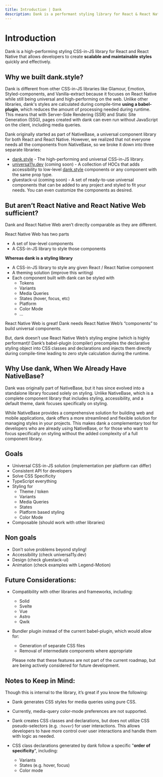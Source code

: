 ```yaml
---
title: Introduction | Dank
description: Dank is a performant styling library for React & React Native that enables developers to write maintainable and scalable styles in a fast and efficient manner.
---
```



<Meta title="Overview/Introduction" />

# Introduction

Dank is a high-performing styling CSS-in-JS library for React and React Native that allows developers to create **scalable and maintainable styles** quickly and effectively.

## Why we built dank.style?

Dank is different from other CSS-in-JS libraries like Glamour, Emotion, Styled-components, and Vanilla-extract because it focuses on React Native while still being universal and high-performing on the web. Unlike other libraries, dank's styles are calculated during compile-time **using a babel-plugin**, which reduces the amount of processing needed during runtime. This means that with Server-Side Rendering (SSR) and Static Site Generation (SSG), pages created with dank can even run without JavaScript on the client, including media queries.

Dank originally started as part of NativeBase, a universal component library for both React and React Native. However, we realized that not everyone needs all the components from NativeBase, so we broke it down into three separate libraries:

- [dank.style](https://dank.style) - The high-performing and universal CSS-in-JS library.
- [universa11y.dev](https://universa11y.dev) (coming soon) - A collection of HOCs that adds accessibility to low-level [dank.style](https://dank.style) components or any component with the same prop type.
- gluestack-ui (coming soon) - A set of ready-to-use universal components that can be added to any project and styled to fit your needs. You can even customize the components as desired.

## But aren’t React Native and React Native Web sufficient?

Dank and React Native Web aren’t directly comparable as they are different.

React Native Web has two parts

- A set of low-level components
- A CSS-in-JS library to style those components

**Whereas dank is a styling library**

- A CSS-in-JS library to style any given React / React Native component
- A theming solution (improve this writing)
- Each component built with dank can be styled with
  - Tokens
  - Variants
  - Media Queries
  - States (hover, focus, etc)
  - Platform
  - Color Mode
  - …

React Native Web is great! Dank needs React Native Web’s “components” to build universal components.

But, dank doesn’t use React Native Web’s styling engine (which is highly performant)! Dank’s babel-plugin (compiler) precompiles the declarative styling object into CSS classes and declarations and injects them directly during compile-time leading to zero style calculation during the runtime.

## Why Use dank, When We Already Have NativeBase?

Dank was originally part of NativeBase, but it has since evolved into a standalone library focused solely on styling. Unlike NativeBase, which is a complete component library that includes styling, accessibility, and a default theme, dank focuses specifically on styling.

While NativeBase provides a comprehensive solution for building web and mobile applications, dank offers a more streamlined and flexible solution for managing styles in your projects. This makes dank a complementary tool for developers who are already using NativeBase, or for those who want to focus specifically on styling without the added complexity of a full component library.

## Goals

- Universal CSS-in-JS solution (implementation per platform can differ)
- Consistent API for developers
- Solve CSS Specificity
- TypeScript everything
- Styling for
  - Theme / token
  - Variants
  - Media Queries
  - States
  - Platform based styling
  - Color Mode
- Composable (should work with other libraries)

## Non goals

- Don’t solve problems beyond styling!
- Accessibility (check universa11y.dev)
- Design (check gluestack-ui)
- Animation (check examples with Legend-Motion)

## Future Considerations:

- Compatibility with other libraries and frameworks, including:
  - Solid
  - Svelte
  - Vue
  - Astro
  - Qwik
- Bundler plugin instead of the current babel-plugin, which would allow for:

  - Generation of separate CSS files
  - Removal of intermediate components where appropriate

  Please note that these features are not part of the current roadmap, but are being actively considered for future development.

## Notes to Keep in Mind:

Though this is internal to the library, it’s great if you know the following:

- Dank generates CSS styles for media queries using pure CSS.
- Currently, media-query color-mode preferences are not supported.
- Dank creates CSS classes and declarations, but does not utilize CSS pseudo-selectors (e.g. `:hover`) for user interactions. This allows developers to have more control over user interactions and handle them with logic as needed.
- CSS class declarations generated by dank follow a specific "**order of specificity**", including:

  - Variants
  - States (e.g. hover, focus)
  - Color mode

